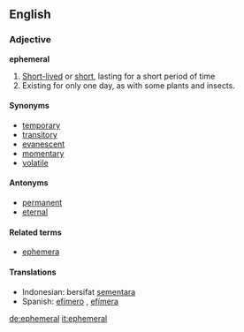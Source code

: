 ==English==

=== Adjective ===
'''ephemeral'''
# [[Short-lived]] or [[short]], lasting for a short period of time
# Existing for only one day, as with some plants and insects.

==== Synonyms ====
*[[temporary]]
*[[transitory]]
*[[evanescent]]
*[[momentary]]
*[[volatile]]

==== Antonyms ====
*[[permanent]]
*[[eternal]]

====Related terms====
*[[ephemera]]

==== Translations ====
*Indonesian: bersifat [[sementara]]
*Spanish: [[efímero]] {{m}}, [[efímera]] {{f}}

[[de:ephemeral]]
[[it:ephemeral]]
